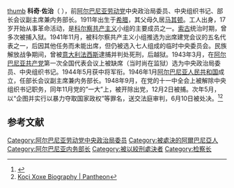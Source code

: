 [[文件:Koci-xoxe.jpg|thumb]]
'''科奇·佐治'''（{{lang-sq|Koçi Xoxe}}  {{bd|1911年||1949年|}}），前[[阿尔巴尼亚劳动党|阿尔巴尼亚劳动党]]中央政治局委员、中央组织书记、部长会议副主席兼内务部长。1911年出生于[[希腊|希腊]]，其父母久居[[马其顿|马其顿]]。工人出身，17岁开始从事革命活动，是[[科尔察|科尔察]][[共产主义|共产主义]]小组的主要成员之一。[[索古|索古]]统治时期，曾多次被捕入狱。1941年11月，被科尔察共产主义小组推选为出席建党会议的五名代表之一，后因其他任务而未能出席，但仍被选入七人组成的临时中央委员会。民族解放战争期间，曾被[[意大利|意大利]][[法西斯|法西斯]]逮捕并判处死刑，后越狱。1943年3月，在[[阿尔巴尼亚劳动党|阿尔巴尼亚共产党]]第一次全国代表会议上被缺席（当时尚在监狱）选为中央政治局委员、中央组织书记。1944年5月获中将军衔。1946年1月[[阿尔巴尼亚人民共和国|阿尔巴尼亚人民共和国]]成立，任部长会议副主席兼内务部长。1948年9月，在党的十一中全会上被解除中央组织书记职务，同年11月党的”一大”上，被开除出党，12月2日被捕。次年5月，以“企图并实行以暴力夺取国家政权”等罪名，送交法庭审判，6月10日被处决。<ref>{{Cite web |url=http://www.historycommons.org/entity.jsp?entity=xoci_xoxe__1 |title=Koci Xoxe - History Commons |access-date=2020-09-19 |archive-date=2017-10-26 |archive-url=https://web.archive.org/web/20171026191526/http://historycommons.org/entity.jsp?entity=xoci_xoxe__1 |dead-url=no }}</ref><ref>[https://pantheon.world/profile/person/Ko%C3%A7i_Xoxe/ Koçi Xoxe Biography | Pantheon]</ref>

== 参考文献 ==
{{Reflist}}


{{Authority control}}
[[Category:阿尔巴尼亚劳动党中央政治局委员|Category:阿尔巴尼亚劳动党中央政治局委员]]
[[Category:被處決的阿爾巴尼亞人|Category:被處決的阿爾巴尼亞人]]
[[Category:阿尔巴尼亚内务部长|Category:阿尔巴尼亚内务部长]]
[[Category:被以絞刑處決者|Category:被以絞刑處決者]]
[[Category:检察长|Category:检察长]]